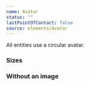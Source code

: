 ```yaml
---
name: Avatar
status: ""
lastPointOfContact: false
source: elements/Avatar
---
```


All entities use a circular avatar.

### Sizes

<Playground>
  <Avatar
    size="md"
    src="https://picsum.photos/100/100"
    srcSet="https://picsum.photos/100/100 1x, https://picsum.photos/200/200 2x"
    lazyLoad
    initials="TK"
  />
</Playground>

<Playground>
  <Avatar
    size="sm"
    src="https://picsum.photos/70/70"
    srcSet="https://picsum.photos/70/70 1x, https://picsum.photos/140/140 2x"
    lazyLoad
    initials="TK"
  />
</Playground>

<Playground>
  <Avatar
    size="xs"
    src="https://picsum.photos/45/45"
    srcSet="https://picsum.photos/45/45 1x, https://picsum.photos/90/90 2x"
    lazyLoad
    initials="TK"
  />
</Playground>

<Playground>
  <Avatar
    size="xxs"
    src="https://picsum.photos/30/30"
    srcSet="https://picsum.photos/30/30 1x, https://picsum.photos/60/60 2x"
    lazyLoad
    initials="TK"
  />
</Playground>

### Without an image

<Playground>
  <Avatar initials="TK" />
</Playground>

